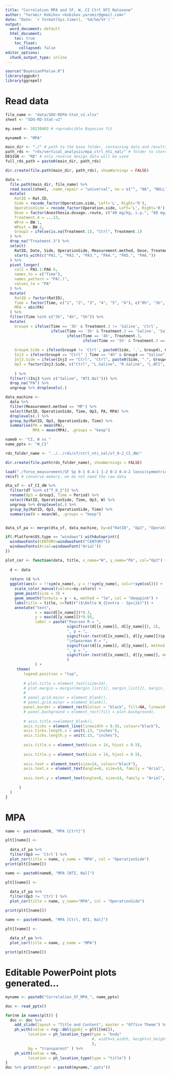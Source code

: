 ```yaml
---
title: "Correlation MPA and SF, W, CI Ctrl NTI Naloxone"
author: "Yaromir Kobikov <kobikov.yaromir@gmail.com>"
date: "Date: `r format(Sys.time(), '%d/%m/%Y')`"
output:
  word_document: default
  html_document:
    toc: true
    toc_float:
      collapsed: false
editor_options: 
  chunk_output_type: inline
---
```


```r

source("BayesianPValue.R")
library(ggpubr)
library(ggrepel)

```

# Read data

```r

file_name <- "data/SDU-RDPA-Stat_v2.xlsx"
sheet <- "SDU-RD-Stat-v2"

my.seed <- 20230403 # reproducible Bayesian fit

myname0 <- "MPA"

main_dir <- "./" # path to the base folder, containing data and results
path_rds <- "rds/vertical_analysis/mpa_ctrl_nti_nal/" # folder to store the results 
DESIGN <- "RD" # only reverse design data will be used
full_rds_path = paste0(main_dir, path_rds)

dir.create(file.path(main_dir, path_rds), showWarnings = FALSE)

data <-
  file.path(main_dir, file_name) %>% 
  read_excel(sheet, .name_repair = "universal", na = c("", "NA", "NULL")) %>%
  mutate(
    RatID = Rat.ID,
    Side = recode_factor(Operation.side, Left='L', Right='R'),
    OperationSide = recode_factor(Operation.side, Left='L', Right='R'),
    Dose = factor(Anesthesia.dosage..route, c("40 mg/kg, i.p.", "60 mg/kg, i.p."), c("40", "60")),
    Treatment.4 = ...13,
    WPre = BW.1,
    WPost = BW.2,
    Group3 = ifelse(is.na(Treatment.1), "Ctrl", Treatment.1)
  ) %>%
  drop_na("Treatment.3") %>% 
  select(
    RatID, Date, Side, OperationSide, Measurement.method, Dose, Treatment.1, Treatment.3, Treatment.4, WPre, WPost, Group3,
    starts_with(c("PA1.", "PA2.", "PA3.", "PA4.", "PA5.", "PA6."))
  ) %>% 
  pivot_longer(
    cols = PA1.1:PA6.6,
    names_to = c("Time"),
    names_pattern = "PA(.)",
    values_to = "PA"
  ) %>% 
  mutate(
    RatID = factor(RatID),
    Time = factor(Time, c("1", "2", "3", "4", "5", "6"), c("0h", "3h", "3h20m", "4h", "4h20m", "5h")),
    MPA = abs(PA)
  ) %>%
  filter(Time %in% c("3h", "4h", "5h")) %>% 
  mutate(
    Group4 = ifelse(Time == '3h' & Treatment.3 != 'Saline', 'Ctrl',
                    ifelse(Time == '3h' & Treatment.3 == 'Saline', 'Saline',
                           ifelse(Time == '4h', Treatment.3, 
                                  ifelse(Time == '5h' & Treatment.3 == 'Saline', Treatment.4, 'NTI.Nal')))),
    
    Group4.Side = ifelse(Group4 != 'Ctrl', paste0(Side, '.', Group4), Group4),
    Inj3 = ifelse(Group4 == "Ctrl" | Time == "4h" & Group4 == "Saline", "Ctrl", Group4),
    Inj3.Side = ifelse(Inj3 == "Ctrl", "Ctrl", paste0(Side, ".", Group4)),
    Op3 = factor(Inj3.Side, c("Ctrl", "L.Saline", "R.Saline", "L.NTI", "R.NTI", "L.Nal", "R.Nal", "L.NTI.Nal", "R.NTI.Nal"))
    
    ) %>% 
  filter(!(Inj3 %in% c("Saline", "NTI.Nal"))) %>% 
  drop_na("PA") %>%
  ungroup %>% droplevels(.)

data_machine <-
  data %>%
  filter(Measurement.method == 'MP') %>% 
  select(RatID, OperationSide, Time, Op3, PA, MPA) %>% 
  droplevels(.) %>% 
  group_by(RatID, Op3, OperationSide, Time) %>%
  summarise(PA = mean(PA),
            MPA = mean(MPA), .groups = "keep")

```

```r
name0 <- "CI, W vs "
name_pptx <- "W_CI"

rds_folder_name <- "../../rds/sf/ctrl_nti_nal/sf_0-2_CI_dW/"

dir.create(file.path(rds_folder_name), showWarnings = FALSE)

load("./force_measurement/SF Sp 0-1 0.4-1 1-2 0-2 0.4-2 loess(symmetric span0.4)_Ctrl_NTI_Nal.RData")
rm(sf) # conserve memory, we do not need the raw data

dta_sf <- sf_CI_dW %>%
  filter(dT %in% c("T_0_2")) %>%
  rename(Op3 = Group3, Time = Period) %>%
  select(RatID, OperationSide, Time, Op3, W) %>%
  ungroup %>% droplevels(.) %>% 
  group_by(RatID, Op3, OperationSide, Time) %>%
  summarise(W = mean(W), .groups = "keep")


data_sf_pa <- merge(dta_sf, data_machine, by=c("RatID", "Op3", "OperationSide", "Time"), all.x=TRUE, all.y=TRUE, sort=FALSE)

```


```r
if(.Platform$OS.type == "windows") withAutoprint({
  windowsFonts(CENTURY=windowsFont("CENTURY"))
  windowsFonts(Arial=windowsFont("Arial"))
})

plot_cor <- function(data, title, x_name="W", y_name="PA", col="Op3") {
  
  d <- data
  
  return (d %>% 
  ggplot(aes(x = !!sym(x_name), y = !!sym(y_name), col=!!sym(col))) +
    scale_color_manual(values=my.colors) +
    geom_point(size = 3) +
    geom_smooth(formula = y ~ x, method = "lm", col = "deeppink") +
    labs(title = title, x=TeX(r"($\Delta W_{Contra - Ipsi}$)")) +
    annotate("text",
             x = max(d[[x_name]])*0.3,
             y = max(d[[y_name]])*0.95,
             label = paste("Pearson R = ",
                           signif(cor(d[[x_name]], d[[y_name]]), 2),
                           ", p = ",
                           signif(cor.test(d[[x_name]], d[[y_name]])$p.value, 3),
                           "\nSpearman R = ",
                           signif(cor(d[[x_name]], d[[y_name]], method = "spearman"), 2),
                           ", p = ",
                           signif(cor.test(d[[x_name]], d[[y_name]], method="spearman", exact=FALSE)$p.value, 3)
                           )
             ) +
     theme(
        legend.position = "top",
        
        # plot.title = element_text(size=14),
        # plot.margin = margin(margin_list[1], margin_list[2], margin_list[3], margin_list[4], "cm"),
        # 
        # panel.grid.major = element_blank(), 
        # panel.grid.minor = element_blank(),
        panel.border = element_rect(colour = "black", fill=NA, linewidth=0.55),
        # panel.background = element_rect(fill = plot.background),
        
        # axis.title.x=element_blank(),
        axis.ticks = element_line(linewidth = 0.55, colour="black"),
        axis.ticks.length.x = unit(.13, "inches"),
        axis.ticks.length.y = unit(.13, "inches"),
        
        axis.title.x = element_text(size = 14, hjust = 0.5),
        
        axis.title.y = element_text(size = 14, hjust = 0.5),
        
        axis.text = element_text(size=14, colour="black"),
        axis.text.x = element_text(angle=0, size=14, family = "Arial", hjust=0.5, color="DimGray", margin = margin(t = 0.3, unit = "cm")),
        
        axis.text.y = element_text(angle=0, size=14, family = "Arial", hjust=0.5, color="DimGray", margin = margin(r = 0.3, unit = "cm")),
        
      )
  )
}

```

# MPA

```r

name <- paste0(name0, "MPA [Ctrt]")

plt[[name]] <- 
  
  data_sf_pa %>% 
  filter(Op3 == 'Ctrl') %>%
  plot_cor(title = name, y_name = "MPA", col = "OperationSide")
print(plt[[name]])

```

```r
  
name <- paste0(name0, "MPA [NTI, Nal]")

plt[[name]] <- 
  
  data_sf_pa %>% 
  filter(Op3 != 'Ctrl') %>% 
  plot_cor(title = name, y_name="MPA", col = "OperationSide")

print(plt[[name]])


```

```r

name <- paste0(name0, "MPA [Ctrl, NTI, Nal]")

plt[[name]] <- 
  
  data_sf_pa %>%
  plot_cor(title = name, y_name = "MPA")

print(plt[[name]])

```
# Editable PowerPoint plots generated...

```r

myname <- paste0("Correlation_SF_MPA_", name_pptx)

doc <- read_pptx()

for(nm in names(plt)) {
  doc <- doc %>%
    add_slide(layout = "Title and Content", master = "Office Theme") %>%
    ph_with(value = rvg::dml(ggobj = plt[[nm]]),
          location = ph_location_type(type = "body"
                                      #, width=S_width, height=S_height
                                      ),
          bg = "transparent" ) %>%
    ph_with(value = nm,
          location = ph_location_type(type = "title") )
}
doc %>% print(target = paste0(myname,".pptx"))

```
